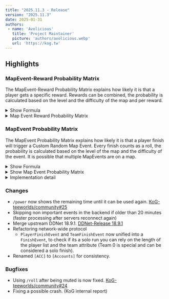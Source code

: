 ```yaml
---
title: "2025.11.3 - Release"
version: "2025.11.3"
date: 2025-01-31
authors:
 - name: 'Avolicious'
   title: 'Project Maintainer'
   picture: 'authors/avolicious.webp'
   url: 'https://kog.tw'
---
```



## Highlights

### <Badge text="New" variant="note" /> MapEvent-Reward Probability Matrix

The MapEvent-Reward Probability Matrix explains how likely it is that a player gets a specific reward. Rewards can be combined, the probability is calculated based on the level and the difficulty of the map and per reward.

<details>
  <summary>Show Formula</summary>

  The probability is calculated by the following formula:

  $$
  \text{max\_levels} = 16 \\
  \text{max\_length} = 9 \\
  \text{level\_weight} = 0.6 \, (60\%) \\
  \text{length\_weight} = 0.4 \, (40\%) \\
  \text{matrix}[\text{length}][\text{level}] \, \text{retrieved from the table}
  $$

  **Probability Formula:**

  $$
  \text{probability} = \left( \left( \frac{\text{level}}{\text{max\_levels}} \cdot \text{level\_weight} \right)
  + \left( \frac{\text{length}}{\text{max\_length}} \right) \cdot \text{length\_weight} \right)
  \times \left( \text{matrix}[\text{length}][\text{level}] \cdot 10 \right) \cdot \text{item\_matrix[\text{item\_level}]}
  $$
</details>

<details>
  <summary>Map Event Reward Probability Matrix</summary>

  To calculate the <code>item_level</code> you have to divide the percentage by 100 to get the used decimal value. Example <code>50 / 100 = 0.5</code>

  | Reward | Chance |
  | --- | --- |
  | Season Points | 50% |
  | Power | 25% |
</details>

### <Badge text="New" variant="note" /> MapEvent Probability Matrix

The MapEvent Probability Matrix explains how likely it is that a player finish will trigger a Custom Random Map Event.
Every finish counts as a roll, the probability is calculated based on the level of the map and the difficulty of the event.
It is possible that multiple MapEvents are on a map.

<details>
  <summary>Show Formula</summary>

  The probability is calculated by the following formula:

  $$
  \text{max\_levels} = 16 \\
  \text{max\_length} = 9 \\
  \text{level\_weight} = 0.6 \, (60\%) \\
  \text{length\_weight} = 0.4 \, (40\%) \\
  \text{matrix}[\text{length}][\text{level}] \, \text{retrieved from the table}
  $$

  **Probability Formula:**

  $$
  \text{probability} = \left( \left( \frac{\text{level}}{\text{max\_levels}} \cdot \text{level\_weight} \right)
  + \left( \frac{\text{length}}{\text{max\_length}} \right) \cdot \text{length\_weight} \right)
  \times \text{matrix}[\text{length}][\text{level}]
  $$

  **Example Calculations:**

  1. **Extreme 3+ on a WTF map:**

  $$
  \text{level} = 16, \, \text{length} = 9, \, \text{matrix}[9][16] = 0.0914 \\
  \text{probability} = \left( \left( \frac{\text{16}}{\text{16}} \cdot \text{0.6} \right) 
  + \left( \frac{\text{9}}{\text{9}} \cdot \text{0.4} \right) \right)
  \cdot 0.0914 \\
  = \left( 1 \cdot 0.6 + 1 \cdot 0.4 \right) \cdot 0.0914 \\
  = 1 \cdot 0.0914 = 0.0914 \cdot 100 = 9,14\%
  $$

  2. **Easy 1 on a XXS map:**

  $$
  \text{level} = 1, \, \text{length} = 1, \, \text{matrix}[1][1] = 0.0198 \\
  \text{probability} = \left( \left( \frac{\text{1}}{\text{16}} \cdot \text{0.6} \right) 
  + \left( \frac{\text{1}}{\text{9}} \cdot \text{0.4} \right) \right)
  \cdot 0.0198 \\
  = \left( \left( 0.0625 \cdot 0.6 \right) + \left( 0.1111 \cdot 0.4 \right) \right) \cdot 0.0198 \\
  = 0.08194 \cdot 0.0198 = 0.001622 \cdot 100 = 0.1\%
  $$
</details>

<details>
  <summary>Show Map Event Probability Matrix</summary>

  **ATTENTION**: The matrix levels have been reversed to make it easier to read. There is no mathematical expression, the values are purely based on random numbers between a specific threshold.

  | Level      | EASY 1 | EASY 2 | EASY 3 | MAIN 1 | MAIN 2 | MAIN 3 | HARD 1 | HARD 2 | HARD 3 | INSANE 1 | INSANE 2 | INSANE 3 | EXTREME 1 | EXTREME 2 | EXTREME 3 | EXTREME 3+ |
  |------------|--------|--------|--------|--------|--------|--------|--------|--------|--------|----------|----------|----------|-----------|-----------|-----------|------------|
  | **WTF**    | 0.0126 | 0.0194 | 0.0263 | 0.0331 | 0.0400 | 0.0469 | 0.0537 | 0.0606 | 0.0674 | 0.0743   | 0.0811   | 0.0880   | 0.0913    | 0.0913    | 0.0913    | 0.0914     |
  | **XXXL**   | 0.0127 | 0.0195 | 0.0264 | 0.0332 | 0.0401 | 0.0469 | 0.0537 | 0.0606 | 0.0674 | 0.0743   | 0.0811   | 0.0880   | 0.0911    | 0.0911    | 0.0911    | 0.0912     |
  | **XXL**    | 0.0128 | 0.0197 | 0.0265 | 0.0333 | 0.0401 | 0.0470 | 0.0538 | 0.0606 | 0.0674 | 0.0742   | 0.0811   | 0.0879   | 0.0909    | 0.0909    | 0.0909    | 0.0910     |
  | **XL**     | 0.0130 | 0.0198 | 0.0266 | 0.0334 | 0.0402 | 0.0470 | 0.0538 | 0.0606 | 0.0674 | 0.0742   | 0.0810   | 0.0878   | 0.0905    | 0.0905    | 0.0905    | 0.0906     |
  | **L**      | 0.0133 | 0.0201 | 0.0268 | 0.0336 | 0.0404 | 0.0471 | 0.0539 | 0.0607 | 0.0674 | 0.0742   | 0.0809   | 0.0877   | 0.0901    | 0.0901    | 0.0901    | 0.0902     |
  | **M**      | 0.0137 | 0.0204 | 0.0272 | 0.0339 | 0.0406 | 0.0473 | 0.0540 | 0.0607 | 0.0674 | 0.0741   | 0.0808   | 0.0875   | 0.0894    | 0.0894    | 0.0894    | 0.0895     |
  | **S**      | 0.0144 | 0.0211 | 0.0277 | 0.0343 | 0.0409 | 0.0475 | 0.0542 | 0.0608 | 0.0674 | 0.0740   | 0.0806   | 0.0873   | 0.0882    | 0.0882    | 0.0882    | 0.0883     |
  | **XS**     | 0.0158 | 0.0223 | 0.0287 | 0.0351 | 0.0416 | 0.0480 | 0.0545 | 0.0609 | 0.0674 | 0.0738   | 0.0803   | 0.0859   | 0.0859    | 0.0859    | 0.0859    | 0.0860     |
  | **XXS**    | 0.0198 | 0.0257 | 0.0317 | 0.0376 | 0.0436 | 0.0495 | 0.0554 | 0.0614 | 0.0673 | 0.0733   | 0.0792   | 0.0791   | 0.0791    | 0.0791    | 0.0791    | 0.0792     |
</details>

<details>
  <summary>Implementation detail</summary>

  ```python title="Python implementation"
    import random

    PROBABILITY_MATRIX = [
      [0.0198, 0.0257, 0.0317, 0.0376, 0.0436, ..., 0.0791, 0.0792],
      ...,
      [0.0126, 0.0194, 0.0263, ..., 0.0913, 0.0913, 0.0914]
    ]
    MAX_LEVEL = 16
    LEVEL_WEIGHT = 0.6

    MAX_DIFFICULTY = 9
    DIFFICULTY_WEIGHT = 0.4

    # For demonstration purpose, no out of bound checks are performed
    def trigger_event(level: int, difficulty: int):
        # Look up the probability
        probability_multiplier = PROBABILITY_MATRIX[level][difficulty]
        level_multiplier = (level / MAX_LEVEL) * LEVEL_WEIGHT
        difficulty_multiplier = (difficulty / MAX_DIFFICULTY) * DIFFICULTY_WEIGHT

        probabilty = (level_multiplier + difficulty_multiplier) * probability_multiplier
        
        # Check if the event should be triggered
        if random.random() <= probability:
            return True
        else:
            return False
  ```

</details>

### <Badge text="Change" variant="tip" /> Changes
- `/power` now shows the remaining time until it can be used again. [KoG-teeworlds/community#25](https://github.com/KoG-teeworlds/community/issues/25)
- Skipping non important events in the backend if older than 20 minutes (faster processing after servers reconnect again)
- Merge upstream DDNet 18.9.1. [DDNet-Release 18.9.1](https://github.com/ddnet/ddnet/releases/tag/18.9.1)
- Refactoring network-wide protocol
  - `PlayerFinishEvent` and `TeamFinishEvent` now unified into a `FinishEvent`, to check if its a solo run you can rely on the length of the player list and the team attribute (Team 0 is special and can be considered a solo finish).
- Renamed `[ACC]` to `[Accounts]` for consistency.

### <Badge text="Bugfix" variant="danger" /> Bugfixes
- Using `/roll` after being muted is now fixed. [KoG-teeworlds/community#24](https://github.com/KoG-teeworlds/community/issues/24)
- Fixing a possible crash. (KoG internal report)
